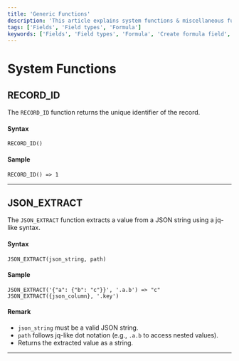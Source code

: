 ```yaml
---
title: 'Generic Functions'
description: 'This article explains system functions & miscellaneous functions that can be used in formula fields.'
tags: ['Fields', 'Field types', 'Formula']
keywords: ['Fields', 'Field types', 'Formula', 'Create formula field', 'System functions', 'Miscellaneous functions']
---
```


# System Functions

## RECORD_ID

The `RECORD_ID` function returns the unique identifier of the record.

#### Syntax
```plaintext
RECORD_ID()
```

#### Sample
```plaintext
RECORD_ID() => 1
```

---

## JSON_EXTRACT

The `JSON_EXTRACT` function extracts a value from a JSON string using a jq-like syntax.

#### Syntax

```plaintext
JSON_EXTRACT(json_string, path)
```

#### Sample

```plaintext
JSON_EXTRACT('{"a": {"b": "c"}}', '.a.b') => "c"
JSON_EXTRACT({json_column}, '.key')
```

#### Remark

* `json_string` must be a valid JSON string.
* `path` follows jq-like dot notation (e.g., `.a.b` to access nested values).
* Returns the extracted value as a string.


---

